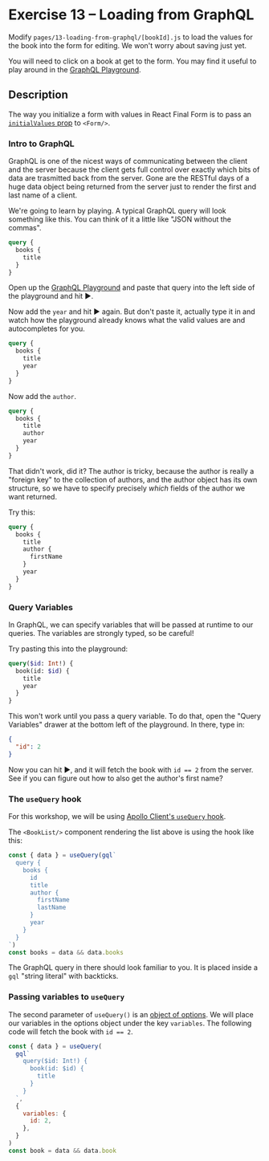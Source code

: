 
# Exercise 13 – Loading from GraphQL

Modify `pages/13-loading-from-graphql/[bookId].js` to load the values for the book into the form for editing. We won't worry about saving just yet.

You will need to click on a book at get to the form. You may find it useful to play around in the [GraphQL Playground](/api/graphql).

<BookList />

## Description

The way you initialize a form with values in React Final Form is to pass an [`initialValues` prop](https://final-form.org/docs/react-final-form/types/FormProps#initialvalues) to `<Form/>`.

### Intro to GraphQL

GraphQL is one of the nicest ways of communicating between the client and the server because the client gets full control over exactly which bits of data are trasmitted back from the server. Gone are the RESTful days of a huge data object being returned from the server just to render the first and last name of a client.

We're going to learn by playing. A typical GraphQL query will look something like this. You can think of it a little like "JSON without the commas".

```graphql
query {
  books {
    title
  }
}
```

Open up the [GraphQL Playground](/api/graphql) and paste that query into the left side of the playground and hit ▶️.

Now add the `year` and hit ▶️ again. But don't paste it, actually type it in and watch how the playground already knows what the valid values are and autocompletes for you.

```graphql
query {
  books {
    title
    year
  }
}
```

Now add the `author`.

```graphql
query {
  books {
    title
    author
    year
  }
}
```

That didn't work, did it? The author is tricky, because the author is really a "foreign key" to the collection of authors, and the author object has its own structure, so we have to specify precisely _which_ fields of the author we want returned.

Try this:

```graphql
query {
  books {
    title
    author {
      firstName
    }
    year
  }
}
```

### Query Variables

In GraphQL, we can specify variables that will be passed at runtime to our queries. The variables are strongly typed, so be careful!

Try pasting this into the playground:

```graphql
query($id: Int!) {
  book(id: $id) {
    title
    year
  }
}
```

This won't work until you pass a query variable. To do that, open the "Query Variables" drawer at the bottom left of the playground. In there, type in:

```json
{
  "id": 2
}
```

Now you can hit ▶️, and it will fetch the book with `id == 2` from the server. See if you can figure out how to also get the author's first name?

### The `useQuery` hook

For this workshop, we will be using [Apollo Client's `useQuery` hook](https://www.apollographql.com/docs/react/api/react-hooks/#usequery).

The `<BookList/>` component rendering the list above is using the hook like this:

```jsx
const { data } = useQuery(gql`
  query {
    books {
      id
      title
      author {
        firstName
        lastName
      }
      year
    }
  }
`)
const books = data && data.books
```

The GraphQL query in there should look familiar to you. It is placed inside a `gql` "string literal" with backticks.

### Passing variables to `useQuery`

The second parameter of `useQuery()` is an [object of options](https://www.apollographql.com/docs/react/api/react-hooks/#options). We will place our variables in the options object under the key `variables`. The following code will fetch the book with `id == 2`.

```jsx
const { data } = useQuery(
  gql`
    query($id: Int!) {
      book(id: $id) {
        title
      }
    }
  `,
  {
    variables: {
      id: 2,
    },
  }
)
const book = data && data.book
```
